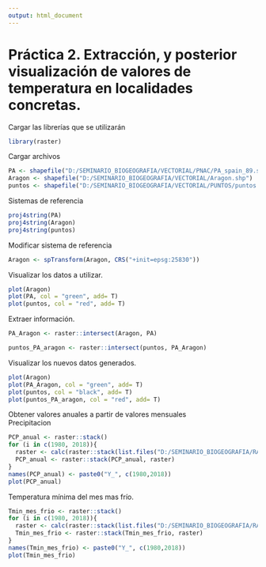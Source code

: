 ```yaml
---
output: html_document
---
```

# Práctica 2. Extracción, y posterior visualización de valores de temperatura en localidades concretas.

Cargar las librerías que se utilizarán  
```r
library(raster)
```
Cargar archivos
```r
PA <- shapefile("D:/SEMINARIO_BIOGEOGRAFIA/VECTORIAL/PNAC/PA_spain_89.shp")
Aragon <- shapefile("D:/SEMINARIO_BIOGEOGRAFIA/VECTORIAL/Aragon.shp")
puntos <- shapefile("D:/SEMINARIO_BIOGEOGRAFIA/VECTORIAL/PUNTOS/puntos.shp")
```

Sistemas de referencia
```r
proj4string(PA)
proj4string(Aragon)
proj4string(puntos)
```
Modificar sistema de referencia
```r
Aragon <- spTransform(Aragon, CRS("+init=epsg:25830"))
```
Visualizar los datos a utilizar.
```r
plot(Aragon)
plot(PA, col = "green", add= T)
plot(puntos, col = "red", add= T)
```

Extraer información.
```r
PA_Aragon <- raster::intersect(Aragon, PA)

puntos_PA_aragon <- raster::intersect(puntos, PA_Aragon)
```

Visualizar los nuevos datos generados.
```r
plot(Aragon)
plot(PA_Aragon, col = "green", add= T)
plot(puntos, col = "black", add= T)
plot(puntos_PA_aragon, col = "red", add= T)
```
  
Obtener valores anuales a partir de valores mensuales  
Precipitacion
```r
PCP_anual <- raster::stack()
for (i in c(1980, 2018)){
  raster <- calc(raster::stack(list.files("D:/SEMINARIO_BIOGEOGRAFIA/RASTER/", pattern = paste0("pr| ", i), full.names = TRUE)), sum)
  PCP_anual <- raster::stack(PCP_anual, raster)
}
names(PCP_anual) <- paste0("Y_", c(1980,2018))
plot(PCP_anual)
```
Temperatura mínima del mes mas frío.
```r
Tmin_mes_frio <- raster::stack()
for (i in c(1980, 2018)){
  raster <- calc(raster::stack(list.files("D:/SEMINARIO_BIOGEOGRAFIA/RASTER/", pattern = paste0("tasmin| ", i), full.names = TRUE)), min)
  Tmin_mes_frio <- raster::stack(Tmin_mes_frio, raster)
}
names(Tmin_mes_frio) <- paste0("Y_", c(1980,2018))
plot(Tmin_mes_frio)
```

